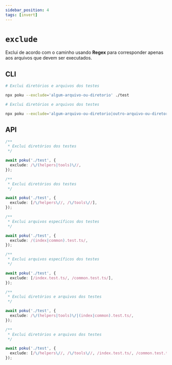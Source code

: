 ```yaml
---
sidebar_position: 4
tags: [invert]
---
```


# `exclude`

Exclui de acordo com o caminho usando **Regex** para corresponder apenas aos arquivos que devem ser executados.

## CLI

```bash
# Exclui diretórios e arquivos dos testes

npx poku --exclude='algum-arquivo-ou-diretorio' ./test
```

```bash
# Exclui diretórios e arquivos dos testes

npx poku --exclude='algum-arquivo-ou-diretorio|outro-arquivo-ou-diretorio' ./test
```

## API

```ts
/**
 * Exclui diretórios dos testes
 */

await poku('./test', {
  exclude: /\/(helpers|tools)\//,
});
```

```ts
/**
 * Exclui diretórios dos testes
 */

await poku('./test', {
  exclude: [/\/helpers\//, /\/tools\//],
});
```

```ts
/**
 * Exclui arquivos específicos dos testes
 */

await poku('./test', {
  exclude: /(index|common).test.ts/,
});
```

```ts
/**
 * Exclui arquivos específicos dos testes
 */

await poku('./test', {
  exclude: [/index.test.ts/, /common.test.ts/],
});
```

```ts
/**
 * Exclui diretórios e arquivos dos testes
 */

await poku('./test', {
  exclude: /\/(helpers|tools)\/|(index|common).test.ts/,
});
```

```ts
/**
 * Exclui diretórios e arquivos dos testes
 */

await poku('./test', {
  exclude: [/\/helpers\//, /\/tools\//, /index.test.ts/, /common.test.ts/],
});
```
